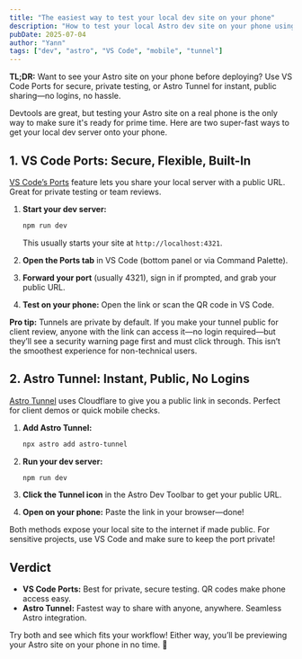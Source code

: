 ```yaml
---
title: "The easiest way to test your local dev site on your phone"
description: "How to test your local Astro dev site on your phone using VS Code Ports or Astro Tunnel for fast testing and client reviews."
pubDate: 2025-07-04
author: "Yann"
tags: ["dev", "astro", "VS Code", "mobile", "tunnel"]
---
```



**TL;DR:** Want to see your Astro site on your phone before deploying? Use VS Code Ports for secure, private testing, or Astro Tunnel for instant, public sharing—no logins, no hassle.

Devtools are great, but testing your Astro site on a real phone is the only way to make sure it's ready for prime time. Here are two super-fast ways to get your local dev server onto your phone.

## 1. VS Code Ports: Secure, Flexible, Built-In

[VS Code’s Ports](https://code.visualstudio.com/docs/debugtest/port-forwarding) feature lets you share your local server with a public URL. Great for private testing or team reviews.

1. **Start your dev server:**

   ```bash
   npm run dev
   ```

   This usually starts your site at `http://localhost:4321`.

2. **Open the Ports tab** in VS Code (bottom panel or via Command Palette).
3. **Forward your port** (usually 4321), sign in if prompted, and grab your public URL.
4. **Test on your phone:** Open the link or scan the QR code in VS Code.

**Pro tip:** Tunnels are private by default. If you make your tunnel public for client review, anyone with the link can access it—no login required—but they’ll see a security warning page first and must click through. This isn’t the smoothest experience for non-technical users.

## 2. Astro Tunnel: Instant, Public, No Logins

[Astro Tunnel](https://github.com/morinokami/astro-tunnel) uses Cloudflare to give you a public link in seconds. Perfect for client demos or quick mobile checks.

1. **Add Astro Tunnel:**

   ```bash
   npx astro add astro-tunnel
   ```

2. **Run your dev server:**

   ```bash
   npm run dev
   ```

3. **Click the Tunnel icon** in the Astro Dev Toolbar to get your public URL.
4. **Open on your phone:** Paste the link in your browser—done!

<Notice type="warning" title="Heads up" extraClass="mt-md3">
  Both methods expose your local site to the internet if made public. For
  sensitive projects, use VS Code and make sure to keep the port private!
</Notice>

## Verdict

- **VS Code Ports:** Best for private, secure testing. QR codes make phone access easy.
- **Astro Tunnel:** Fastest way to share with anyone, anywhere. Seamless Astro integration.

Try both and see which fits your workflow! Either way, you’ll be previewing your Astro site on your phone in no time. 🚀
